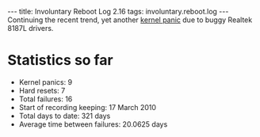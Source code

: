 ---
title: Involuntary Reboot Log 2.16
tags: involuntary.reboot.log
---
Continuing the recent trend, yet another [[kernel panic]] due to buggy Realtek 8187L drivers.

= Statistics so far =

* Kernel panics: 9
* Hard resets: 7
* Total failures: 16
* Start of recording keeping: 17 March 2010
* Total days to date: 321 days
* Average time between failures: 20.0625 days
